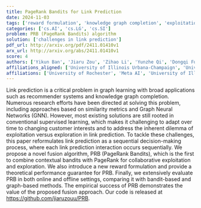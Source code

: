 ```yaml
---
title: PageRank Bandits for Link Prediction
date: 2024-11-03
tags: ['reward formulation', 'knowledge graph completion', 'exploitation versus exploration', 'collaborative exploitation', 'PageRank', 'link prediction', 'supervised learning', 'sequential decision-making', 'graph learning', 'contextual bandits', 'Graph Neural Networks', 'theoretical performance guarantee', 'empirical evaluation', 'similarity metrics', 'recommender systems']
categories: ['cs.AI', 'cs.LG', 'cs.SI']
problem: PRB (PageRank Bandits) algorithm
solution: ['challenges in link prediction']
pdf_url: http://arxiv.org/pdf/2411.01410v1
arx_url: http://arxiv.org/abs/2411.01410v1
score: 4
authors: ['Yikun Ban', 'Jiaru Zou', 'Zihao Li', 'Yunzhe Qi', 'Dongqi Fu', 'Jian Kang', 'Hanghang Tong', 'Jingrui He']
affiliations_aligned: ['University of Illinois Urbana-Champaign', 'University of Illinois Urbana-Champaign', 'University of Illinois Urbana-Champaign', 'University of Illinois Urbana-Champaign', 'Meta AI', 'University of Rochester', 'University of Illinois Urbana-Champaign', 'University of Illinois Urbana-Champaign']
affiliations: ['University of Rochester', 'Meta AI', 'University of Illinois Urbana-Champaign']
---
```



Link prediction is a critical problem in graph learning with broad applications such as recommender systems and knowledge graph completion. Numerous research efforts have been directed at solving this problem, including approaches based on similarity metrics and Graph Neural Networks (GNN). However, most existing solutions are still rooted in conventional supervised learning, which makes it challenging to adapt over time to changing customer interests and to address the inherent dilemma of exploitation versus exploration in link prediction. To tackle these challenges, this paper reformulates link prediction as a sequential decision-making process, where each link prediction interaction occurs sequentially. We propose a novel fusion algorithm, PRB (PageRank Bandits), which is the first to combine contextual bandits with PageRank for collaborative exploitation and exploration. We also introduce a new reward formulation and provide a theoretical performance guarantee for PRB. Finally, we extensively evaluate PRB in both online and offline settings, comparing it with bandit-based and graph-based methods. The empirical success of PRB demonstrates the value of the proposed fusion approach. Our code is released at https://github.com/jiaruzouu/PRB.